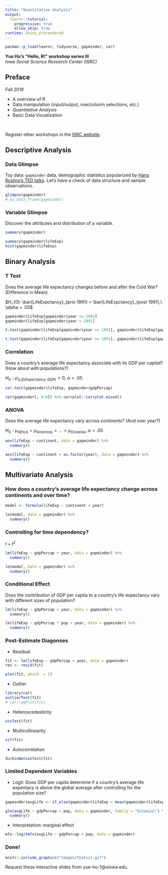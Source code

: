 ```yaml
---
title: "Quantitative Analysis"
output: 
  learnr::tutorial:
    progressive: true
    allow_skip: true
runtime: shiny_prerendered
---
```



```r
pacman::p_load(learnr, tidyverse, gapminder, car)
```

**Yue Hu's "Hello, R!" workshop series III**   
*Iowa Social Science Research Center (ISRC)*

## Preface

*Fall 2018*

* A overview of R
* Data manipulation (input/output, row/column selections, etc.)
* _Quantitative Analysis_
* Basic Data Visualization

<br>

Register other workshops in the [ISRC website](http://ppc.uiowa.edu/node/3608).

## Descriptive Analysis

### Data Glimpse

Toy data: `gapminder` data, demographic statistics popularized by [Hans Rosling's TED talks](https://www.ted.com/talks/hans_rosling_shows_the_best_stats_you_ve_ever_seen?utm_campaign=tedspread--b&utm_medium=referral&utm_source=tedcomshare).
Let's have a check of data structure and sample observations.

```r
glimpse(gapminder)
# as_data_frame(gapminder)
```

### Variable Glimpse

Discover the attributes and distribution of a variable.

```r
summary(gapminder)
```

```r
summary(gapminder$lifeExp)
hist(gapminder$lifeExp)
```

## Binary Analysis

### T Test

Does the average life expectancy changes before and after the Cold War? (Difference in Mean)

$H_{0}: \bar{LifeExpctancy}_{prio 1991} = \bar{LifeExpctancy}_{post 1991},\ \alpha = .05$

```r
gapminder$lifeExp[gapminder$year <= 1991]
gapminder$lifeExp[gapminder$year > 1991]
```

```r
t.test(gapminder$lifeExp[gapminder$year <= 1991], gapminder$lifeExp[gapminder$year > 1991])

t.test(gapminder$lifeExp[gapminder$year <= 1991], gapminder$lifeExp[gapminder$year > 1991], alternative = "greater", conf.level = .99)
```

### Correlation

Does a country's average life expectancy associate with its GDP per capital? (How about with populations?)

$H_{0}: \rho_{(LifeExpectancy, GDP)} = 0,\ \alpha = .05$

```r
cor.test(gapminder$lifeExp, gapminder$gdpPercap)
```

```r
cor(gapminder[, 4:6]) %>% corrplot::corrplot.mixed()
```

### ANOVA

Does the average life expectancy vary across continents? (And over year?)

$H_{0}: \mu_{Africa} = \mu_{Americas} = ... = \mu_{Oceania},\ \alpha = .05$

```r
aov(lifeExp ~ continent, data = gapminder) %>% 
  summary()
```

```r
aov(lifeExp ~ continent + as.factor(year), data = gapminder) %>% 
  summary()
```

## Multivariate Analysis

### How does a country's average life expectancy change across continents and over time?

```r
model <- formula(lifeExp ~ continent + year)
```


```r
lm(model, data = gapminder) %>%
  summary()
```

### Controlling for time dependency?

$t + t^2$

```r
lm(lifeExp ~ gdpPercap + year, data = gapminder) %>%
  summary()
```


```r
lm(model, data = gapminder) %>%
  summary()
```

### Conditional Effect

Does the contribution of GDP per captia to a country's life expectancy vary with different sizes of population?

```r
lm(lifeExp ~ gdpPercap + year, data = gapminder) %>%
  summary()
```


```r
lm(lifeExp ~ gdpPercap * pop + year, data = gapminder) %>%
  summary()
```

### Post-Estimate Diagonses

* Residual

```r
fit <- lm(lifeExp ~ gdpPercap + year, data = gapminder)
res <- resid(fit)
```

```r
plot(fit, which  = 1)
```

* Outlier

```r
library(car)
outlierTest(fit)
# car::qqPlot(fit)
```


* Heteroscedasticity

```r
ncvTest(fit) 
```

* Multicollinearity

```r
vif(fit)
```

* Autocorrelation

```r
durbinWatsonTest(fit)
```

### Limited Dependent Variables

* Logit: Does GDP per capita determine if a country's average life expentacy is above the global average after controlling for the population size?

```r
gapminder$avgLife <- if_else(gapminder$lifeExp < mean(gapminder$lifeExp), 0, 1)
```

```r
glm(avgLife ~ gdpPercap + pop, data = gapminder, family = "binomial") %>%
  summary()
```

* Interpretation: marginal effect

```r
mfx::logitmfx(avgLife ~ gdpPercap + pop, data = gapminder)
```


### Done!

```r
knitr::include_graphics("images/thatsit.gif")
```

Request these interactive slides from yue-hu-1@uiowa.edu.
